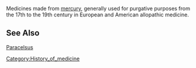 Medicines made from [[mercury (element)|mercury]], generally used for purgative purposes from the 17th to the 19th century in European and American allopathic medicine.

==See Also==
[[Paracelsus]]

{{pharmacy-stub}}
[[Category:History_of_medicine]]